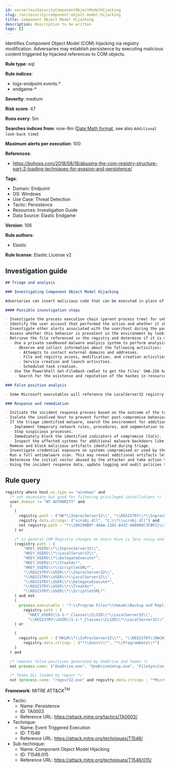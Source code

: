 ```yaml
---
id: serverlessSecurityComponentObjectModelHijacking
slug: /en/security/component-object-model-hijacking
title: Component Object Model Hijacking
description: Description to be written
tags: []
---
```


<div id="component-object-model-hijacking"></div>

Identifies Component Object Model (COM) hijacking via registry modification. Adversaries may establish persistence by executing malicious content triggered by hijacked references to COM objects.

**Rule type**: eql

**Rule indices**: 

* logs-endpoint.events.*
* endgame-*

**Severity**: medium

**Risk score**: 47

**Runs every**: 5m

**Searches indices from**: now-9m ([Date Math format](((ref))/common-options.html#date-math), see also <DocLink id="serverlessSecurityRulesUiCreate" section="set-the-rules-schedule">`Additional look-back time`</DocLink>)

**Maximum alerts per execution**: 100

**References**: 

* https://bohops.com/2018/08/18/abusing-the-com-registry-structure-part-2-loading-techniques-for-evasion-and-persistence/

**Tags**: 

* Domain: Endpoint
* OS: Windows
* Use Case: Threat Detection
* Tactic: Persistence
* Resources: Investigation Guide
* Data Source: Elastic Endgame

**Version**: 106

**Rule authors**: 

* Elastic

**Rule license**: Elastic License v2

## Investigation guide

```markdown
## Triage and analysis

### Investigating Component Object Model Hijacking

Adversaries can insert malicious code that can be executed in place of legitimate software through hijacking the COM references and relationships as a means of persistence.

#### Possible investigation steps

- Investigate the process execution chain (parent process tree) for unknown processes. Examine their executable files for prevalence, whether they are located in expected locations, and if they are signed with valid digital signatures.
- Identify the user account that performed the action and whether it should perform this kind of action.
- Investigate other alerts associated with the user/host during the past 48 hours.
- Assess whether this behavior is prevalent in the environment by looking for similar occurrences across hosts.
- Retrieve the file referenced in the registry and determine if it is malicious:
  - Use a private sandboxed malware analysis system to perform analysis.
    - Observe and collect information about the following activities:
      - Attempts to contact external domains and addresses.
      - File and registry access, modification, and creation activities.
      - Service creation and launch activities.
      - Scheduled task creation.
  - Use the PowerShell Get-FileHash cmdlet to get the files' SHA-256 hash values.
    - Search for the existence and reputation of the hashes in resources like VirusTotal, Hybrid-Analysis, CISCO Talos, Any.run, etc.

### False positive analysis

- Some Microsoft executables will reference the LocalServer32 registry key value for the location of external COM objects.

### Response and remediation

- Initiate the incident response process based on the outcome of the triage.
- Isolate the involved host to prevent further post-compromise behavior.
- If the triage identified malware, search the environment for additional compromised hosts.
  - Implement temporary network rules, procedures, and segmentation to contain the malware.
  - Stop suspicious processes.
  - Immediately block the identified indicators of compromise (IoCs).
  - Inspect the affected systems for additional malware backdoors like reverse shells, reverse proxies, or droppers that attackers could use to reinfect the system.
- Remove and block malicious artifacts identified during triage.
- Investigate credential exposure on systems compromised or used by the attacker to ensure all compromised accounts are identified. Reset passwords for these accounts and other potentially compromised credentials, such as email, business systems, and web services.
- Run a full antimalware scan. This may reveal additional artifacts left in the system, persistence mechanisms, and malware components.
- Determine the initial vector abused by the attacker and take action to prevent reinfection through the same vector.
- Using the incident response data, update logging and audit policies to improve the mean time to detect (MTTD) and the mean time to respond (MTTR).
```

## Rule query

```js
registry where host.os.type == "windows" and
  /* not necessary but good for filtering privileged installations */
  user.domain != "NT AUTHORITY" and
  (
    (
      registry.path : ("HK*\\InprocServer32\\", "\\REGISTRY\\*\\InprocServer32\\") and
      registry.data.strings: ("scrobj.dll", "C:\\*\\scrobj.dll") and
      not registry.path : "*\\{06290BD*-48AA-11D2-8432-006008C3FBFC}\\*"
    ) or

    /* in general COM Registry changes on Users Hive is less noisy and worth alerting */
    (registry.path : (
        "HKEY_USERS\\*\\InprocServer32\\",
        "HKEY_USERS\\*\\LocalServer32\\",
        "HKEY_USERS\\*\\DelegateExecute*",
        "HKEY_USERS\\*\\TreatAs*",
        "HKEY_USERS\\*\\ScriptletURL*",
        "\\REGISTRY\\USER\\*\\InprocServer32\\",
        "\\REGISTRY\\USER\\*\\LocalServer32\\",
        "\\REGISTRY\\USER\\*\\DelegateExecute*",
        "\\REGISTRY\\USER\\*\\TreatAs*", 
        "\\REGISTRY\\USER\\*\\ScriptletURL*"
    ) and not 
    (
      process.executable : "?:\\Program Files*\\Veeam\\Backup and Replication\\Console\\veeam.backup.shell.exe" and
        registry.path : (
          "HKEY_USERS\\S-1-*_Classes\\CLSID\\*\\LocalServer32\\",
          "\\REGISTRY\\USER\\S-1-*_Classes\\CLSID\\*\\LocalServer32\\"))
    ) or

    (
      registry.path : ("HKLM\\*\\InProcServer32\\*", "\\REGISTRY\\MACHINE\\*\\InProcServer32\\*") and
        registry.data.strings : ("*\\Users\\*", "*\\ProgramData\\*")
    )
  ) and

  /* removes false-positives generated by OneDrive and Teams */
  not process.name: ("OneDrive.exe", "OneDriveSetup.exe", "FileSyncConfig.exe", "Teams.exe") and

  /* Teams DLL loaded by regsvr */
  not (process.name: "regsvr32.exe" and registry.data.strings : "*Microsoft.Teams.*.dll")

```

**Framework**: MITRE ATT&CK<sup>TM</sup>

* Tactic:
    * Name: Persistence
    * ID: TA0003
    * Reference URL: https://attack.mitre.org/tactics/TA0003/
* Technique:
    * Name: Event Triggered Execution
    * ID: T1546
    * Reference URL: https://attack.mitre.org/techniques/T1546/
* Sub-technique:
    * Name: Component Object Model Hijacking
    * ID: T1546.015
    * Reference URL: https://attack.mitre.org/techniques/T1546/015/

